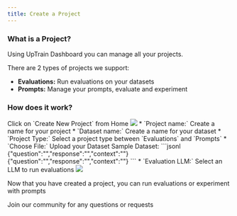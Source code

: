```yaml
---
title: Create a Project
---
```


### What is a Project?

Using UpTrain Dashboard you can manage all your projects.

There are 2 types of projects we support:
  * **Evaluations:** Run evaluations on your datasets
  * **Prompts:** Manage your prompts, evaluate and experiment  

### How does it work?

<Steps>
  <Step title = "Create a new Project">
    Click on `Create New Project` from Home
    <Frame>
      <img src="/assets/dashboard/dashboard_home.png" />
    </Frame>
  </Step>
  <Step title = "Enter Project Information">
    * `Project name:` Create a name for your project
    * `Dataset name:` Create a name for your dataset
    * `Project Type:` Select a project type between `Evaluations` and `Prompts`
    * `Choose File:` Upload your Dataset
      Sample Dataset:
      ```jsonl
      {"question":"","response":"","context":""}
      {"question":"","response":"","context":""}
      ```
    * `Evaluation LLM:` Select an LLM to run evaluations
    <Frame>
      <img src="/assets/dashboard/dashboard_project1.png" />
    </Frame>
  </Step>
</Steps>

Now that you have created a project, you can run evaluations or experiment with prompts

<CardGroup cols={1}>
  <Card
    title="Have Questions?"
    href="https://join.slack.com/t/uptraincommunity/shared_invite/zt-1yih3aojn-CEoR_gAh6PDSknhFmuaJeg"
    icon="slack"
    color="#808080"
  >
    Join our community for any questions or requests
  </Card>
  
</CardGroup>


